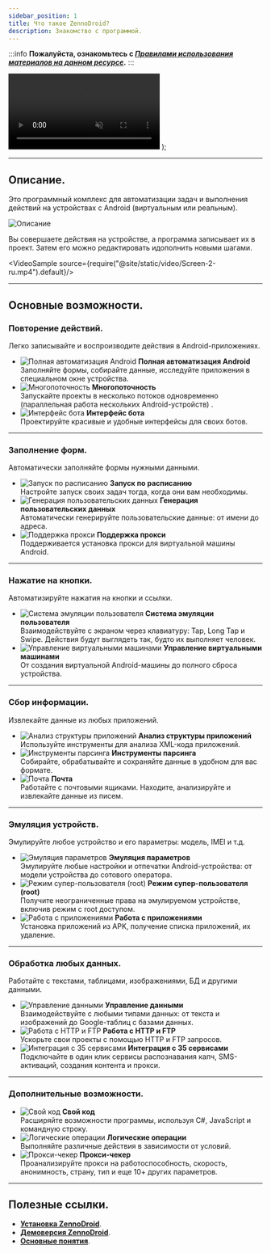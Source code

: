 ```yaml
---
sidebar_position: 1
title: Что такое ZennoDroid?
description: Знакомство с программой.
---  
```

:::info **Пожалуйста, ознакомьтесь с [*Правилами использования материалов на данном ресурсе*](../Disclaimer).**
:::

  <video controls playsInline muted preload="auto" className='docsVideo'>
    <source src={source} type="video/mp4" />
</video>
);

_______________________________________________  
## Описание.  
Это программный комплекс для автоматизации задач и выполнения действий на устройствах с Android (виртуальным или реальным).  

![Описание](./assets/ZennoDroid/ZennoDroid_pic1.png)

Вы совершаете действия на устройстве, а программа записывает их в проект. Затем его можно редактировать идополнить новыми шагами.  

<VideoSample source={require("@site/static/video/Screen-2-ru.mp4").default}/>  
_______________________________________________
## Основные возможности.  
### Повторение действий.  
Легко записывайте и воспроизводите действия в Android-приложениях.  

- ![Полная автоматизация Android](./assets/ZennoDroid/ZennoDroid_pic2.png) **Полная автоматизация Android**    
Заполняйте формы, собирайте данные, исследуйте приложения в специальном окне устройства.  
- ![Многопоточность ](./assets/ZennoDroid/ZennoDroid_pic3.png) **Многопоточность**   
Запускайте проекты в несколько потоков одновременно (параллельная работа нескольких Android-устройств) .  
- ![Интерфейс бота](./assets/ZennoDroid/ZennoDroid_pic4.png) **Интерфейс бота**   
Проектируйте красивые и удобные интерфейсы для своих ботов.  
_______________________________________________
### Заполнение форм.  
Автоматически заполняйте формы нужными данными.  

- ![Запуск по расписанию](./assets/ZennoDroid/ZennoDroid_pic5.png) **Запуск по расписанию**    
Настройте запуск своих задач тогда, когда они вам необходимы.  
- ![Генерация пользовательских данных](./assets/ZennoDroid/ZennoDroid_pic6.png) **Генерация пользовательских данных**   
Автоматически генерируйте пользовательские данные: от имени до адреса.  
- ![Поддержка прокси](./assets/ZennoDroid/ZennoDroid_pic7.png) **Поддержка прокси**   
Поддерживается установка прокси для виртуальной машины Android.
_______________________________________________
### Нажатие на кнопки.  
Автоматизируйте нажатия на кнопки и ссылки.  

- ![Система эмуляции пользователя](./assets/ZennoDroid/ZennoDroid_pic8.png) **Система эмуляции пользователя**   
Взаимодействуйте с экраном через клавиатуру: Tap, Long Tap и Swipe. Действия будут выглядеть так, будто их выполняет человек.  
- ![Управление виртуальными машинами](./assets/ZennoDroid/ZennoDroid_pic9.png) **Управление виртуальными машинами**   
От создания виртуальной Android-машины до полного сброса устройства.
_______________________________________________
### Сбор информации.  
Извлекайте данные из любых приложений.  

- ![Анализ структуры приложений](./assets/ZennoDroid/ZennoDroid_pic10.png) **Анализ структуры приложений**   
Используйте инструменты для анализа XML-кода приложений.  
- ![Инструменты парсинга](./assets/ZennoDroid/ZennoDroid_pic11.png) **Инструменты парсинга**   
Собирайте, обрабатывайте и сохраняйте данные в удобном для вас формате. 
- ![Почта](./assets/ZennoDroid/ZennoDroid_pic12.png) **Почта**   
Работайте с почтовыми ящиками. Находите, анализируйте и извлекайте данные из писем.
_______________________________________________
### Эмуляция устройств.  
Эмулируйте любое устройство и его параметры: модель, IMEI и т.д.  

- ![Эмуляция параметров](./assets/ZennoDroid/ZennoDroid_pic13.png) **Эмуляция параметров**   
Эмулируйте любые настройки и отпечатки Android-устройства: от модели устройства до сотового оператора.    
- ![Режим супер-пользователя (root)](./assets/ZennoDroid/ZennoDroid_pic14.png) **Режим супер-пользователя (root)**   
Получите неограниченные права на эмулируемом устройстве, включив режим с root доступом.  
- ![Работа с приложениями](./assets/ZennoDroid/ZennoDroid_pic15.png) **Работа с приложениями**   
Установка приложений из APK, получение списка приложений, их удаление.
_______________________________________________
### Обработка любых данных.  
Работайте с текстами, таблицами, изображениями, БД и другими данными.  

- ![Управление данными](./assets/ZennoDroid/ZennoDroid_pic16.png) **Управление данными**   
Взаимодействуйте с любыми типами данных: от текста и изображений до Google-таблиц с базами данных.  
- ![Работа с HTTP и FTP](./assets/ZennoDroid/ZennoDroid_pic17.png) **Работа с HTTP и FTP**   
Ускорьте свои проекты с помощью HTTP и FTP запросов.  
- ![Интеграция с 35 сервисами](./assets/ZennoDroid/ZennoDroid_pic18.png) **Интеграция с 35 сервисами**   
Подключайте в один клик сервисы распознавания капч, SMS-активаций, создания контента и прокси.
_______________________________________________
### Дополнительные возможности.  
- ![Свой код](./assets/ZennoDroid/ZennoDroid_pic19.png) **Свой код**   
Расширяйте возможности программы, используя C#, JavaScript и командную строку.  
- ![Логические операции](./assets/ZennoDroid/ZennoDroid_pic20.png) **Логические операции**   
Выполняйте различные действия в зависимости от условий.  
- ![Прокси-чекер](./assets/ZennoDroid/ZennoDroid_pic21.png) **Прокси-чекер**   
Проанализируйте прокси на работоспособность, скорость, анонимность, страну, тип и еще 10+ других параметров.  
_______________________________________________
## Полезные ссылки.  
- [**Установка ZennoDroid**](../Installation/ZD_Install).  
- [**Демоверсия ZennoDroid**](../Installation/ZD_Demo).  
- [**Основные понятия**](./BasicTerms).